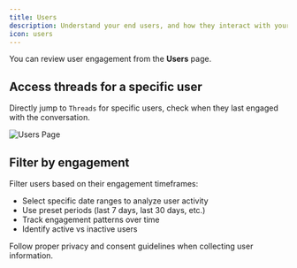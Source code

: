 ```yaml
---
title: Users
description: Understand your end users, and how they interact with your application.
icon: users
---
```


You can review user engagement from the **Users** page. 

## Access threads for a specific user

Directly jump to `Threads` for specific users, check when they last engaged with the conversation.

<Frame caption="Users Page">
  <img src="/images/application-users.png" alt="Users Page"/>
</Frame>

## Filter by engagement

Filter users based on their engagement timeframes:

- Select specific date ranges to analyze user activity
- Use preset periods (last 7 days, last 30 days, etc.)
- Track engagement patterns over time
- Identify active vs inactive users

<Info>
Follow proper privacy and consent guidelines when collecting user information.
</Info>
